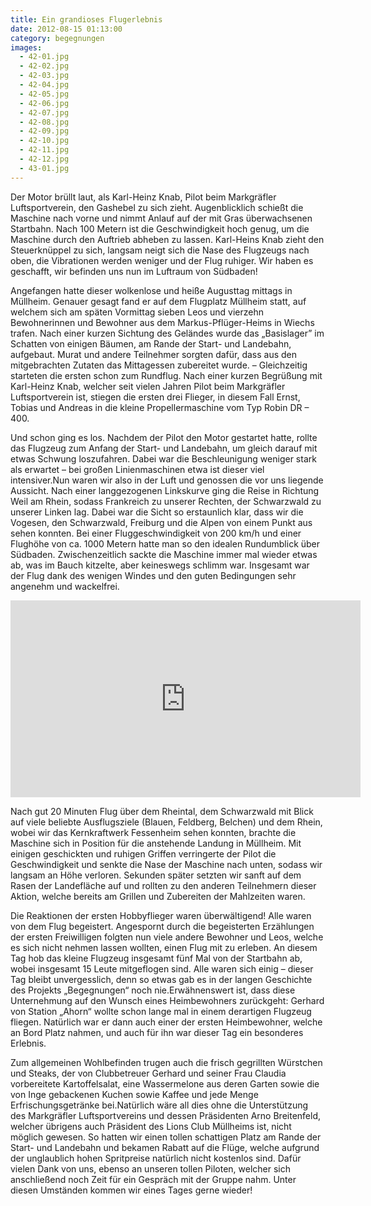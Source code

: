 ```yaml
---
title: Ein grandioses Flugerlebnis
date: 2012-08-15 01:13:00
category: begegnungen
images:
  - 42-01.jpg
  - 42-02.jpg
  - 42-03.jpg
  - 42-04.jpg
  - 42-05.jpg
  - 42-06.jpg
  - 42-07.jpg
  - 42-08.jpg
  - 42-09.jpg
  - 42-10.jpg
  - 42-11.jpg
  - 42-12.jpg
  - 43-01.jpg
---
```


Der Motor brüllt laut, als Karl-Heinz Knab, Pilot beim Markgräfler Luftsportverein, den Gashebel zu sich zieht. Augenblicklich schießt die Maschine nach vorne und nimmt Anlauf auf der mit Gras überwachsenen Startbahn. Nach 100 Metern ist die Geschwindigkeit hoch genug, um die Maschine durch den Auftrieb abheben zu lassen. Karl-Heins Knab zieht den Steuerknüppel zu sich, langsam neigt sich die Nase des Flugzeugs nach oben, die Vibrationen werden weniger und der Flug ruhiger. Wir haben es geschafft, wir befinden uns nun im Luftraum von Südbaden!

Angefangen hatte dieser wolkenlose und heiße Augusttag mittags in Müllheim. Genauer gesagt fand er auf dem Flugplatz Müllheim statt, auf welchem sich am späten Vormittag sieben Leos und vierzehn Bewohnerinnen und Bewohner aus dem Markus-Pflüger-Heims in Wiechs trafen. Nach einer kurzen Sichtung des Geländes wurde das „Basislager” im Schatten von einigen Bäumen, am Rande der Start- und Landebahn, aufgebaut. Murat und andere Teilnehmer sorgten dafür, dass aus den mitgebrachten Zutaten das Mittagessen zubereitet wurde. – Gleichzeitig starteten die ersten schon zum Rundflug. Nach einer kurzen Begrüßung mit Karl-Heinz Knab, welcher seit vielen Jahren Pilot beim Markgräfler Luftsportverein ist, stiegen die ersten drei Flieger, in diesem Fall Ernst, Tobias und Andreas in die kleine Propellermaschine vom Typ Robin DR – 400.

Und schon ging es los. Nachdem der Pilot den Motor gestartet hatte, rollte das Flugzeug zum Anfang der Start- und Landebahn, um gleich darauf mit etwas Schwung loszufahren. Dabei war die Beschleunigung weniger stark als erwartet – bei großen Linienmaschinen etwa ist dieser viel intensiver.Nun waren wir also in der Luft und genossen die vor uns liegende Aussicht. Nach einer langgezogenen Linkskurve ging die Reise in Richtung Weil am Rhein, sodass Frankreich zu unserer Rechten, der Schwarzwald zu unserer Linken lag. Dabei war die Sicht so erstaunlich klar, dass wir die Vogesen, den Schwarzwald, Freiburg und die Alpen von einem Punkt aus sehen konnten. Bei einer Fluggeschwindigkeit von 200 km/h und einer Flughöhe von ca. 1000 Metern hatte man so den idealen Rundumblick über Südbaden. Zwischenzeitlich sackte die Maschine immer mal wieder etwas ab, was im Bauch kitzelte, aber keineswegs schlimm war. Insgesamt war der Flug dank des wenigen Windes und den guten Bedingungen sehr angenehm und wackelfrei.

<iframe
  width="560"
  height="315"
  src="https://www.youtube-nocookie.com/embed/W-aydfZntkY"
  title="Video zum Flugerlebnis"
  frameborder="0"
  allow="accelerometer; autoplay; clipboard-write; encrypted-media; gyroscope; picture-in-picture"
  allowfullscreen
></iframe>

Nach gut 20 Minuten Flug über dem Rheintal, dem Schwarzwald mit Blick auf viele beliebte Ausflugsziele (Blauen, Feldberg, Belchen) und dem Rhein, wobei wir das Kernkraftwerk Fessenheim sehen konnten, brachte die Maschine sich in Position für die anstehende Landung in Müllheim. Mit einigen geschickten und ruhigen Griffen verringerte der Pilot die Geschwindigkeit und senkte die Nase der Maschine nach unten, sodass wir langsam an Höhe verloren. Sekunden später setzten wir sanft auf dem Rasen der Landefläche auf und rollten zu den anderen Teilnehmern dieser Aktion, welche bereits am Grillen und Zubereiten der Mahlzeiten waren.

Die Reaktionen der ersten Hobbyflieger waren überwältigend! Alle waren von dem Flug begeistert. Angespornt durch die begeisterten Erzählungen der ersten Freiwilligen folgten nun viele andere Bewohner und Leos, welche es sich nicht nehmen lassen wollten, einen Flug mit zu erleben. An diesem Tag hob das kleine Flugzeug insgesamt fünf Mal von der Startbahn ab, wobei insgesamt 15 Leute mitgeflogen sind. Alle waren sich einig – dieser Tag bleibt unvergesslich, denn so etwas gab es in der langen Geschichte des Projekts „Begegnungen“ noch nie.Erwähnenswert ist, dass diese Unternehmung auf den Wunsch eines Heimbewohners zurückgeht: Gerhard von Station „Ahorn“ wollte schon lange mal in einem derartigen Flugzeug fliegen. Natürlich war er dann auch einer der ersten Heimbewohner, welche an Bord Platz nahmen, und auch für ihn war dieser Tag ein besonderes Erlebnis.

Zum allgemeinen Wohlbefinden trugen auch die frisch gegrillten Würstchen und Steaks, der von Clubbetreuer Gerhard und seiner Frau Claudia vorbereitete Kartoffelsalat, eine Wassermelone aus deren Garten sowie die von Inge gebackenen Kuchen sowie Kaffee und jede Menge Erfrischungsgetränke bei.Natürlich wäre all dies ohne die Unterstützung des Markgräfler Luftsportvereins und dessen Präsidenten Arno Breitenfeld, welcher übrigens auch Präsident des Lions Club Müllheims ist, nicht möglich gewesen. So hatten wir einen tollen schattigen Platz am Rande der Start- und Landebahn und bekamen Rabatt auf die Flüge, welche aufgrund der unglaublich hohen Spritpreise natürlich nicht kostenlos sind. Dafür vielen Dank von uns, ebenso an unseren tollen Piloten, welcher sich anschließend noch Zeit für ein Gespräch mit der Gruppe nahm. Unter diesen Umständen kommen wir eines Tages gerne wieder!
